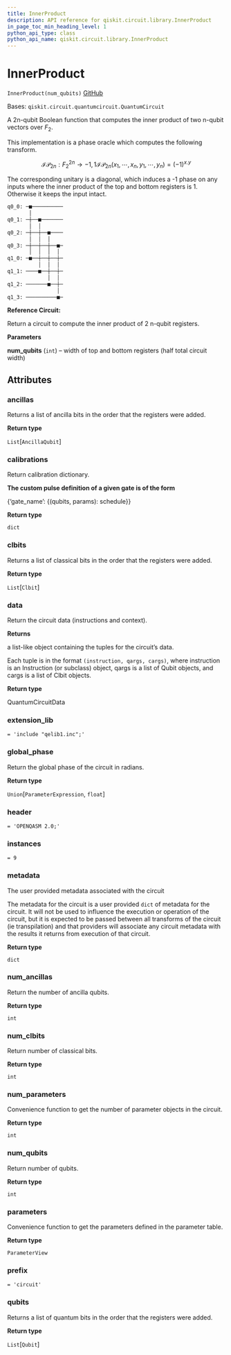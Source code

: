```yaml
---
title: InnerProduct
description: API reference for qiskit.circuit.library.InnerProduct
in_page_toc_min_heading_level: 1
python_api_type: class
python_api_name: qiskit.circuit.library.InnerProduct
---
```


# InnerProduct

<span id="qiskit.circuit.library.InnerProduct" />

`InnerProduct(num_qubits)` [GitHub](https://github.com/qiskit/qiskit/tree/stable/0.20/qiskit/circuit/library/boolean_logic/inner_product.py "view source code")

Bases: `qiskit.circuit.quantumcircuit.QuantumCircuit`

A 2n-qubit Boolean function that computes the inner product of two n-qubit vectors over $F_2$.

This implementation is a phase oracle which computes the following transform.

$$
\mathcal{IP}_{2n} : F_2^{2n} \rightarrow {-1, 1}
\mathcal{IP}_{2n}(x_1, \cdots, x_n, y_1, \cdots, y_n) = (-1)^{x.y}
$$

The corresponding unitary is a diagonal, which induces a -1 phase on any inputs where the inner product of the top and bottom registers is 1. Otherwise it keeps the input intact.

```python
q0_0: ─■──────────
       │
q0_1: ─┼──■───────
       │  │
q0_2: ─┼──┼──■────
       │  │  │
q0_3: ─┼──┼──┼──■─
       │  │  │  │
q1_0: ─■──┼──┼──┼─
          │  │  │
q1_1: ────■──┼──┼─
             │  │
q1_2: ───────■──┼─
                │
q1_3: ──────────■─
```

**Reference Circuit:**

Return a circuit to compute the inner product of 2 n-qubit registers.

**Parameters**

**num\_qubits** (`int`) – width of top and bottom registers (half total circuit width)

## Attributes

<span id="qiskit.circuit.library.InnerProduct.ancillas" />

### ancillas

Returns a list of ancilla bits in the order that the registers were added.

**Return type**

`List`\[`AncillaQubit`]

<span id="qiskit.circuit.library.InnerProduct.calibrations" />

### calibrations

Return calibration dictionary.

**The custom pulse definition of a given gate is of the form**

\{‘gate\_name’: \{(qubits, params): schedule}}

**Return type**

`dict`

<span id="qiskit.circuit.library.InnerProduct.clbits" />

### clbits

Returns a list of classical bits in the order that the registers were added.

**Return type**

`List`\[`Clbit`]

<span id="qiskit.circuit.library.InnerProduct.data" />

### data

Return the circuit data (instructions and context).

**Returns**

a list-like object containing the tuples for the circuit’s data.

Each tuple is in the format `(instruction, qargs, cargs)`, where instruction is an Instruction (or subclass) object, qargs is a list of Qubit objects, and cargs is a list of Clbit objects.

**Return type**

QuantumCircuitData

<span id="qiskit.circuit.library.InnerProduct.extension_lib" />

### extension\_lib

`= 'include "qelib1.inc";'`

<span id="qiskit.circuit.library.InnerProduct.global_phase" />

### global\_phase

Return the global phase of the circuit in radians.

**Return type**

`Union`\[`ParameterExpression`, `float`]

<span id="qiskit.circuit.library.InnerProduct.header" />

### header

`= 'OPENQASM 2.0;'`

<span id="qiskit.circuit.library.InnerProduct.instances" />

### instances

`= 9`

<span id="qiskit.circuit.library.InnerProduct.metadata" />

### metadata

The user provided metadata associated with the circuit

The metadata for the circuit is a user provided `dict` of metadata for the circuit. It will not be used to influence the execution or operation of the circuit, but it is expected to be passed between all transforms of the circuit (ie transpilation) and that providers will associate any circuit metadata with the results it returns from execution of that circuit.

**Return type**

`dict`

<span id="qiskit.circuit.library.InnerProduct.num_ancillas" />

### num\_ancillas

Return the number of ancilla qubits.

**Return type**

`int`

<span id="qiskit.circuit.library.InnerProduct.num_clbits" />

### num\_clbits

Return number of classical bits.

**Return type**

`int`

<span id="qiskit.circuit.library.InnerProduct.num_parameters" />

### num\_parameters

Convenience function to get the number of parameter objects in the circuit.

**Return type**

`int`

<span id="qiskit.circuit.library.InnerProduct.num_qubits" />

### num\_qubits

Return number of qubits.

**Return type**

`int`

<span id="qiskit.circuit.library.InnerProduct.parameters" />

### parameters

Convenience function to get the parameters defined in the parameter table.

**Return type**

`ParameterView`

<span id="qiskit.circuit.library.InnerProduct.prefix" />

### prefix

`= 'circuit'`

<span id="qiskit.circuit.library.InnerProduct.qubits" />

### qubits

Returns a list of quantum bits in the order that the registers were added.

**Return type**

`List`\[`Qubit`]

